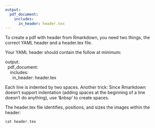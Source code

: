 ```yaml
---
output: 
  pdf_document:
    includes:
      in_header: header.tex
---
```


To create a pdf with header from Rmarkdown, you need two things, the correct YAML header and a header.tex file.

Your YAML header should contain the follow at minimum:

output:  
&nbsp;&nbsp;pdf_document:  
&nbsp;&nbsp;&nbsp;&nbsp;includes:  
&nbsp;&nbsp;&nbsp;&nbsp;&nbsp;&nbsp;in_header: header.tex  

Each line is indented by two spaces. Another trick: Since Rmarkdown doesn't support indentation (adding spaces at the beginning of a line doesn't do anything), use '&nbsp' to create spaces.  

The header.tex file identifies, positions, and sizes the images within the header: 

```r

cat header.tex

```